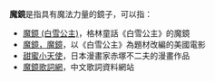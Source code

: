 {{noteTA
|1=zh:甜蜜小天使;zh-hans:甜蜜小天使;zh-hk:小魔鏡;zh-tw:甜蜜小天使;
}}
'''魔鏡'''是指具有魔法力量的鏡子，可以指：
*[[魔鏡_(白雪公主)|魔鏡 (白雪公主)]]，格林童話《白雪公主》的魔鏡
*[[魔鏡，魔鏡|魔鏡，魔鏡]]，以《白雪公主》為題材改編的美國電影
*[[甜蜜小天使|甜蜜小天使]]，日本漫畫家赤塚不二夫的漫畫作品
*[[魔鏡歌詞網|魔鏡歌詞網]]，中文歌詞資料網站

{{Disambig|Cat=二字消歧義}}